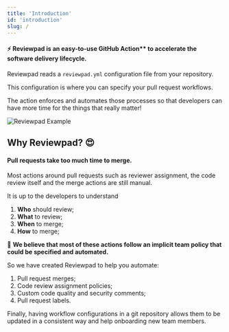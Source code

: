 ```yaml
---
title: 'Introduction'
id: 'introduction'
slug: /
---
```


#### :zap: Reviewpad is an easy-to-use GitHub Action** to accelerate the software delivery lifecycle.

Reviewpad reads a `reviewpad.yml` configuration file from your repository. 

This configuration is where you can specify your pull request workflows.

The action enforces and automates those processes so that developers can have more time for the things that really matter!

![Reviewpad Example](/img/reviewpad_preview_2x.png)

## Why Reviewpad? :heart_eyes:

#### **Pull requests take too much time to merge.**

Most actions around pull requests such as reviewer assignment, the code review itself and the merge actions are still manual. 

It is up to the developers to understand
1. **Who** should review;
2. **What** to review;
3. **When** to merge;
4. **How** to merge;

:muscle: **We believe that most of these actions follow an implicit team policy that could be specified and automated.**

So we have created Reviewpad to help you automate:

1. Pull request merges;
2. Code review assignment policies;
3. Custom code quality and security comments;
4. Pull request labels.

Finally, having workflow configurations in a git repository allows them to be updated in a consistent way and help onboarding new team members.
